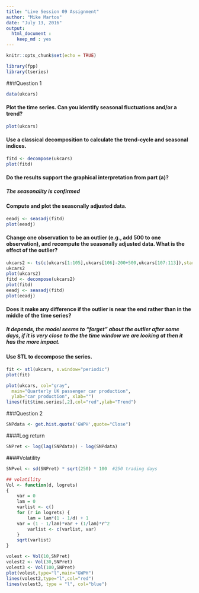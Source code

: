 ```yaml
---
title: "Live Session 09 Assignment"
author: "Mike Martos"
date: "July 13, 2016"
output: 
  html_document :
    keep_md : yes
---
```


```r
knitr::opts_chunk$set(echo = TRUE)
```

```r
library(fpp)
library(tseries)
```

###Question 1

```r
data(ukcars)
```

####	Plot the time series. Can you identify seasonal fluctuations and/or a trend? 
```r
plot(ukcars)
```

####	Use a classical decomposition to calculate the trend-cycle and seasonal indices. 
```r
fitd <- decompose(ukcars)
plot(fitd)

```

####	Do the results support the graphical interpretation from part (a)? 
##### The seasonality is confirmed

####	Compute and plot the seasonally adjusted data. 
```r
eeadj <- seasadj(fitd)
plot(eeadj)
```

####	Change one observation to be an outlier (e.g., add 500 to one observation), and recompute the seasonally adjusted data. What is the effect of the outlier? 
```r
ukcars2 <- ts(c(ukcars[1:105],ukcars[106]-200+500,ukcars[107:113]),start=c(1977,1),frequency=4)
ukcars2
plot(ukcars2)
fitd <- decompose(ukcars2)
plot(fitd)
eeadj <- seasadj(fitd)
plot(eeadj)
```

####	Does it make any difference if the outlier is near the end rather than in the middle of the time series? 
##### It depends, the model seems to "forget" about the outlier after some days, if it is very close to the the time window we are looking at then it has the more impact.

####	Use STL to decompose the series. 
```r
fit <- stl(ukcars, s.window="periodic")
plot(fit)
```

```r
plot(ukcars, col="gray",
  main="Quarterly UK passenger car production",
  ylab="car production", xlab="")
lines(fit$time.series[,2],col="red",ylab="Trend")

```

###Question 2
```r
SNPdata <- get.hist.quote('GWPH',quote="Close")
```
####Log return
```r
SNPret <- log(lag(SNPdata)) - log(SNPdata)
```
####Volatility 
```r
SNPvol <- sd(SNPret) * sqrt(250) * 100  #250 trading days
```

```r
## volatility
Vol <- function(d, logrets)
{
	var = 0
	lam = 0
	varlist <- c()
	for (r in logrets) {
		lam = lam*(1 - 1/d) + 1
  	var = (1 - 1/lam)*var + (1/lam)*r^2
		varlist <- c(varlist, var)
	}
	sqrt(varlist)
}
```

```r
volest <- Vol(10,SNPret)
volest2 <- Vol(30,SNPret)
volest3 <- Vol(100,SNPret)
plot(volest,type="l",main="GWPH")
lines(volest2,type="l",col="red")
lines(volest3, type = "l", col="blue")
```


